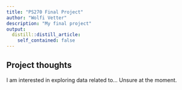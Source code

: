 ```yaml
---
title: "PS270 Final Project"
author: "Wolfi Vetter"
description: "My final project"
output:
  distill::distill_article:
    self_contained: false
---
```




## Project thoughts

I am interested in exploring data related to...
Unsure at the moment.
